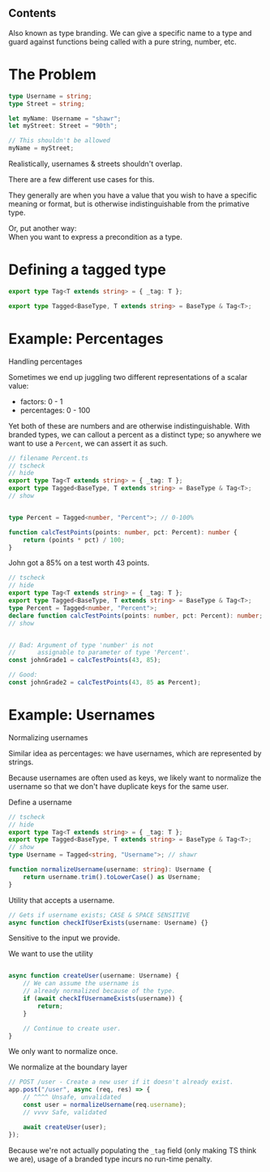 
## Contents

Also known as type branding. We can give a specific name to a type and guard against functions being called with a pure string, number, etc.

# The Problem

```ts
type Username = string;
type Street = string;

let myName: Username = "shawr";
let myStreet: Street = "90th";

// This shouldn't be allowed
myName = myStreet;
```

Realistically, usernames & streets shouldn't overlap.

There are a few different use cases for this.

They generally are when you have a value that you wish to have a specific meaning or format, but is otherwise indistinguishable from the primative type.

Or, put another way:  
When you want to express a precondition as a type.

# Defining a tagged type

```ts
export type Tag<T extends string> = { _tag: T };

export type Tagged<BaseType, T extends string> = BaseType & Tag<T>;
```

# Example: Percentages

Handling percentages

Sometimes we end up juggling two different representations of a scalar value:

-   factors: 0 - 1
-   percentages: 0 - 100

Yet both of these are numbers and are otherwise indistinguishable. With branded types, we can callout a percent as a distinct type; so anywhere we want to use a `Percent`, we can assert it as such.

```ts
// filename Percent.ts
// tscheck
// hide
export type Tag<T extends string> = { _tag: T };
export type Tagged<BaseType, T extends string> = BaseType & Tag<T>;
// show


type Percent = Tagged<number, "Percent">; // 0-100%

function calcTestPoints(points: number, pct: Percent): number {
    return (points * pct) / 100;
}
```

John got a 85% on a test worth 43 points.

```ts
// tscheck
// hide
export type Tag<T extends string> = { _tag: T };
export type Tagged<BaseType, T extends string> = BaseType & Tag<T>;
type Percent = Tagged<number, "Percent">;
declare function calcTestPoints(points: number, pct: Percent): number;
// show


// Bad: Argument of type 'number' is not
//      assignable to parameter of type 'Percent'.
const johnGrade1 = calcTestPoints(43, 85);

// Good:
const johnGrade2 = calcTestPoints(43, 85 as Percent);
```

# Example: Usernames

Normalizing usernames

Similar idea as percentages: we have usernames, which are represented by strings.

Because usernames are often used as keys, we likely want to normalize the username so that we don't have duplicate keys for the same user.

Define a username

```ts
// tscheck
// hide
export type Tag<T extends string> = { _tag: T };
export type Tagged<BaseType, T extends string> = BaseType & Tag<T>;
// show
type Username = Tagged<string, "Username">; // shawr

function normalizeUsername(username: string): Username {
    return username.trim().toLowerCase() as Username;
}
```

Utility that accepts a username.

```ts
// Gets if username exists; CASE & SPACE SENSITIVE
async function checkIfUserExists(username: Username) {}
```

Sensitive to the input we provide.

We want to use the utility

```ts

async function createUser(username: Username) {
    // We can assume the username is
    // already normalized because of the type.
    if (await checkIfUsernameExists(username)) {
        return;
    }

    // Continue to create user.
}
```

We only want to normalize once.

We normalize at the boundary layer

```ts
// POST /user - Create a new user if it doesn't already exist.
app.post("/user", async (req, res) => {
    // ^^^^ Unsafe, unvalidated
    const user = normalizeUsername(req.username);
    // vvvv Safe, validated

    await createUser(user);
});
```

Because we're not actually populating the `_tag` field (only making TS think we are), usage of a branded type incurs no run-time penalty.
